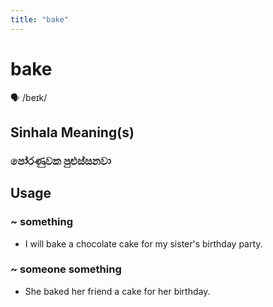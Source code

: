 ```yaml
---
title: "bake"
---
```


# bake

🗣️ /beɪk/

## Sinhala Meaning(s)

### පෝරණුවක පුළුස්සනවා

## Usage

### ~ something

- I will bake a chocolate cake for my sister's birthday party.


### ~ someone something

- She baked her friend a cake for her birthday.

